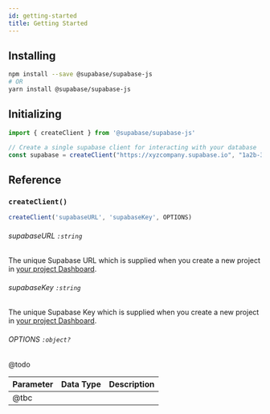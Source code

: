 ```yaml
---
id: getting-started
title: Getting Started
---
```



## Installing

```bash
npm install --save @supabase/supabase-js
# OR
yarn install @supabase/supabase-js
```


## Initializing

```js
import { createClient } from '@supabase/supabase-js'

// Create a single supabase client for interacting with your database 
const supabase = createClient("https://xyzcompany.supabase.io", "1a2b-3c4d-5e6f-7g8h");
```



## Reference

### `createClient()`

```js 
createClient('supabaseURL', 'supabaseKey', OPTIONS)
```

###### supabaseURL `:string` 
The unique Supabase URL which is supplied when you create a new project in [your project Dashboard](https://app.supabase.io).

###### supabaseKey `:string`
The unique Supabase Key which is supplied when you create a new project in [your project Dashboard](https://app.supabase.io).

###### OPTIONS `:object?`
@todo


| Parameter   | Data Type | Description |
| ----------- | --------- | ----------- |
| @tbc        |           |             |

